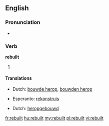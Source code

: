 ==English==

===Pronunciation===
* {{IPA|/ɻiˈbɪlt/}}
*: {{rhymes|ɪlt}}

===Verb===
'''rebuilt'''

# {{past of| to [[rebuild]]}}

====Translations====
{{trans-top|Past tense of rebuild}}
* Dutch: [[bouwde herop]], [[bouwden herop]]
{{trans-mid}}
* Esperanto: [[rekonstruis]]
{{trans-bottom}}
{{trans-top|Past tense of rebuild}}
* Dutch: [[heropgebouwd]]
{{trans-mid}}
{{trans-bottom}}

[[fr:rebuilt]]
[[hu:rebuilt]]
[[my:rebuilt]]
[[pl:rebuilt]]
[[vi:rebuilt]]